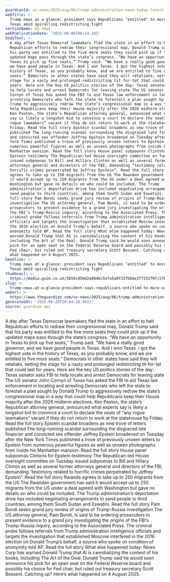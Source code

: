 ```yaml
---
guardianId: us-news/2025/aug/06/trump-administration-news-today-latest
webTitle: >-
  Trump news at a glance: president says Republicans ‘entitled’ to more seats in
  Texas amid spiralling redistricting fight
sectionName: US news
webPublicationDate: '2025-08-06T00:14:20Z'
bodyText: >-
  A day after Texas Democrat lawmakers fled the state in an effort to halt
  Republican efforts to redraw their congressional map, Donald Trump said that
  his party was entitled to the five more seats they could pick up if the
  updated maps pass through the state’s congress. “We have an opportunity in
  Texas to pick up five seats,” Trump said. “We have a really good governor, and
  we have good people in Texas. And I won Texas. I got the highest vote in the
  history of Texas, as you probably know, and we are entitled to five more
  seats.” Democrats in other states have said they will retaliate, setting the
  stage for a nasty and prolonged redistricting tit-for-tat that could last for
  years. Here are the key US politics stories of the day: Texas senator asks FBI
  to help locate and arrest Democrats for leaving state The US senator John
  Cornyn of Texas has asked the FBI to aid Texas law enforcement in locating and
  arresting Democrats who left the state to forestall a plan sought by Donald
  Trump to aggressively redraw the state’s congressional map in a way that could
  help Republicans keep their House majority after the 2026 midterm elections.
  Ken Paxton, the state’s Republican attorney general, announced what experts
  say is likely a longshot bid to convince a court to declare the seats of “any
  rogue lawmakers” vacant if they do not return to work at the statehouse by
  Friday. Read the full story Epstein scandal broadens as new trove of letters
  published The long-running scandal surrounding the disgraced late financier
  and convicted sex offender Jeffrey Epstein broadened on Tuesday after the New
  York Times published a trove of previously unseen letters to Epstein from
  numerous powerful figures as well as unseen photographs from inside his
  Manhattan mansion. Read the full story House panel subpoenas Clintons for
  Epstein testimony The Republican-led House oversight committee on Tuesday
  issued subpoenas to Bill and Hillary Clinton as well as several former
  attorneys general and directors of the FBI, demanding “testimony related to
  horrific crimes perpetrated by Jeffrey Epstein”. Read the full story Rwanda
  agrees to take up to 250 migrants from the US The Rwandan government has said
  it would accept up to 250 migrants from the US under a deal agreed with
  Washington but gave no details on who could be included. The Trump
  administration’s deportation drive has included negotiating arrangements to
  send people to third countries, among them South Sudan and Eswatini. Read the
  full story Pam Bondi seeks grand jury review of origins of Trump-Russia
  investigation The US attorney general, Pam Bondi, is said to be ordering
  prosecutors to present evidence to a grand jury investigating the origins of
  the FBI’s Trump-Russia inquiry, according to the Associated Press. The
  criminal probe follows referrals from Trump administration intelligence
  officials and targets the investigation that established Moscow interfered in
  the 2016 election on Donald Trump’s behalf, a source who spoke on condition of
  anonymity told AP. Read the full story What else happened today: News Corp has
  warned Donald Trump that AI is cannibalizing the content of his books,
  including The Art of the Deal. Donald Trump said he would soon announce his
  pick for an open seat on the Federal Reserve board and possibly his choice for
  Fed chair, but ruled out treasury secretary Scott Bessent. Catching up? Here’s
  what happened on 4 August 2025.
headline: >-
  Trump news at a glance: president says Republicans ‘entitled’ to more seats in
  Texas amid spiralling redistricting fight
thumbnail: >-
  https://media.guim.co.uk/3b58c058d2a084bc5efa5a0f337bbbe3f723270f/276_0_4559_3648/500.jpg
slug: >-
  trump-news-at-a-glance-president-says-republicans-entitled-to-more-seats-in-texas-amid-spiralling-redistricting-fight
webUrl: >-
  https://www.theguardian.com/us-news/2025/aug/06/trump-administration-news-today-latest
generatedAt: '2025-08-28T20:04:28.891Z'
source: guardian-api
---
```

A day after Texas Democrat lawmakers fled the state in an effort to halt Republican efforts to redraw their congressional map, Donald Trump said that his party was entitled to the five more seats they could pick up if the updated maps pass through the state’s congress. “We have an opportunity in Texas to pick up five seats,” Trump said. “We have a really good governor, and we have good people in Texas. And I won Texas. I got the highest vote in the history of Texas, as you probably know, and we are entitled to five more seats.” Democrats in other states have said they will retaliate, setting the stage for a nasty and prolonged redistricting tit-for-tat that could last for years. Here are the key US politics stories of the day: Texas senator asks FBI to help locate and arrest Democrats for leaving state The US senator John Cornyn of Texas has asked the FBI to aid Texas law enforcement in locating and arresting Democrats who left the state to forestall a plan sought by Donald Trump to aggressively redraw the state’s congressional map in a way that could help Republicans keep their House majority after the 2026 midterm elections. Ken Paxton, the state’s Republican attorney general, announced what experts say is likely a longshot bid to convince a court to declare the seats of “any rogue lawmakers” vacant if they do not return to work at the statehouse by Friday. Read the full story Epstein scandal broadens as new trove of letters published The long-running scandal surrounding the disgraced late financier and convicted sex offender Jeffrey Epstein broadened on Tuesday after the New York Times published a trove of previously unseen letters to Epstein from numerous powerful figures as well as unseen photographs from inside his Manhattan mansion. Read the full story House panel subpoenas Clintons for Epstein testimony The Republican-led House oversight committee on Tuesday issued subpoenas to Bill and Hillary Clinton as well as several former attorneys general and directors of the FBI, demanding “testimony related to horrific crimes perpetrated by Jeffrey Epstein”. Read the full story Rwanda agrees to take up to 250 migrants from the US The Rwandan government has said it would accept up to 250 migrants from the US under a deal agreed with Washington but gave no details on who could be included. The Trump administration’s deportation drive has included negotiating arrangements to send people to third countries, among them South Sudan and Eswatini. Read the full story Pam Bondi seeks grand jury review of origins of Trump-Russia investigation The US attorney general, Pam Bondi, is said to be ordering prosecutors to present evidence to a grand jury investigating the origins of the FBI’s Trump-Russia inquiry, according to the Associated Press. The criminal probe follows referrals from Trump administration intelligence officials and targets the investigation that established Moscow interfered in the 2016 election on Donald Trump’s behalf, a source who spoke on condition of anonymity told AP. Read the full story What else happened today: News Corp has warned Donald Trump that AI is cannibalizing the content of his books, including The Art of the Deal. Donald Trump said he would soon announce his pick for an open seat on the Federal Reserve board and possibly his choice for Fed chair, but ruled out treasury secretary Scott Bessent. Catching up? Here’s what happened on 4 August 2025.
